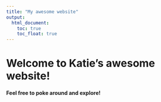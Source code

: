 ```yaml
---
title: "My awesome website"
output: 
  html_document:
    toc: true
    toc_float: true
---
```


# Welcome to Katie's awesome website!
#### Feel free to poke around and explore!
